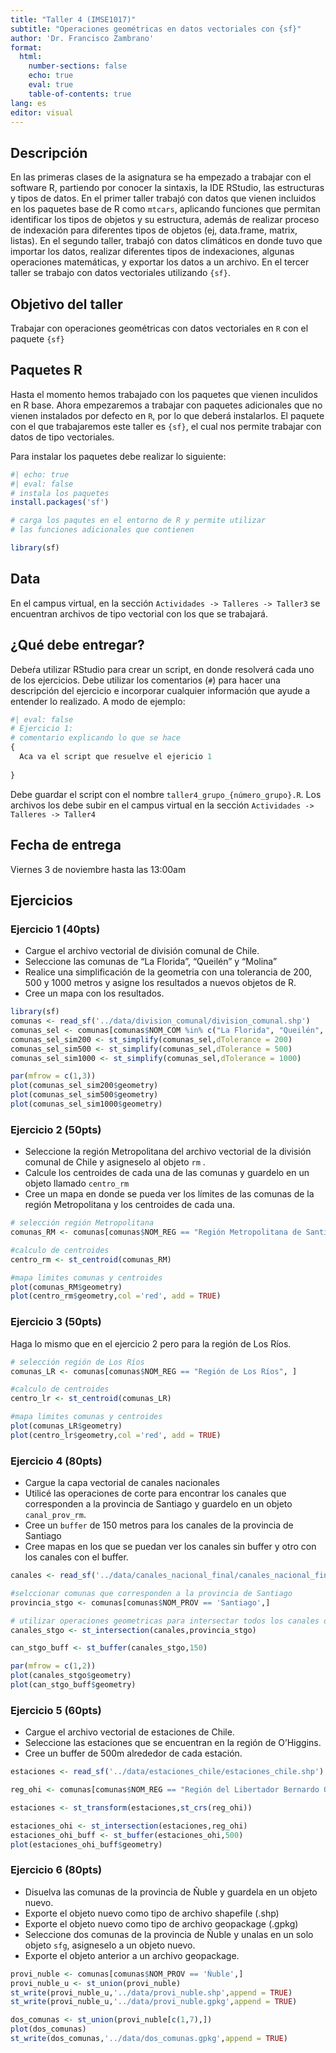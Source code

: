 ```yaml
---
title: "Taller 4 (IMSE1017)"
subtitle: "Operaciones geométricas en datos vectoriales con {sf}"
author: 'Dr. Francisco Zambrano'
format: 
  html:
    number-sections: false
    echo: true
    eval: true
    table-of-contents: true
lang: es
editor: visual
---
```


## Descripción

En las primeras clases de la asignatura se ha empezado a trabajar con el software R, partiendo por conocer la sintaxis, la IDE RStudio, las estructuras y tipos de datos. En el primer taller trabajó con datos que vienen incluidos en los paquetes base de R como `mtcars`, aplicando funciones que permitan identificar los tipos de objetos y su estructura, además de realizar proceso de indexación para diferentes tipos de objetos (ej, data.frame, matrix, listas). En el segundo taller, trabajó con datos climáticos en donde tuvo que importar los datos, realizar diferentes tipos de indexaciones, algunas operaciones matemáticas, y exportar los datos a un archivo. En el tercer taller se trabajo con datos vectoriales utilizando `{sf}`.

## Objetivo del taller

Trabajar con operaciones geométricas con datos vectoriales en `R` con el paquete `{sf}`

## Paquetes R

Hasta el momento hemos trabajado con los paquetes que vienen inculidos en R base. Ahora empezaremos a trabajar con paquetes adicionales que no vienen instalados por defecto en `R`, por lo que deberá instalarlos. El paquete con el que trabajaremos este taller es `{sf}`, el cual nos permite trabajar con datos de tipo vectoriales.

Para instalar los paquetes debe realizar lo siguiente:

```r
#| echo: true
#| eval: false
# instala los paquetes
install.packages('sf')

# carga los paqutes en el entorno de R y permite utilizar 
# las funciones adicionales que contienen

library(sf)
```

## Data

En el campus virtual, en la sección `Actividades -> Talleres -> Taller3` se encuentran archivos de tipo vectorial con los que se trabajará.

## ¿Qué debe entregar?

Debeŕa utilizar RStudio para crear un script, en donde resolverá cada uno de los ejercicios. Debe utilizar los comentarios (`#`) para hacer una descripción del ejercicio e incorporar cualquier información que ayude a entender lo realizado. A modo de ejemplo:

```r
#| eval: false
# Ejercicio 1:
# comentario explicando lo que se hace
{
  Aca va el script que resuelve el ejericio 1
  
}
```

Debe guardar el script con el nombre `taller4_grupo_{número_grupo}.R`. Los archivos los debe subir en el campus virtual en la sección `Actividades -> Talleres -> Taller4`

## Fecha de entrega

Viernes 3 de noviembre hasta las 13:00am

## Ejercicios

### Ejercicio 1 (40pts)

-   Cargue el archivo vectorial de división comunal de Chile.
-   Seleccione las comunas de "La Florida", "Queilén" y "Molina"
-   Realice una simplificación de la geometria con una tolerancia de 200, 500 y 1000 metros y asigne los resultados a nuevos objetos de R.
-   Cree un mapa con los resultados.

```r
library(sf)
comunas <- read_sf('../data/division_comunal/division_comunal.shp')
comunas_sel <- comunas[comunas$NOM_COM %in% c("La Florida", "Queilén", "Molina"),]
comunas_sel_sim200 <- st_simplify(comunas_sel,dTolerance = 200)
comunas_sel_sim500 <- st_simplify(comunas_sel,dTolerance = 500)
comunas_sel_sim1000 <- st_simplify(comunas_sel,dTolerance = 1000)

par(mfrow = c(1,3))
plot(comunas_sel_sim200$geometry)
plot(comunas_sel_sim500$geometry)
plot(comunas_sel_sim1000$geometry)
```


### Ejercicio 2 (50pts)

-   Seleccione la región Metropolitana del archivo vectorial de la división comunal de Chile y asigneselo al objeto `rm` .
-   Calcule los centroides de cada una de las comunas y guardelo en un objeto llamado `centro_rm`
-   Cree un mapa en donde se pueda ver los límites de las comunas de la región Metropolitana y los centroides de cada una.

```r
# selección región Metropolitana
comunas_RM <- comunas[comunas$NOM_REG == "Región Metropolitana de Santiago", ]

#calculo de centroides
centro_rm <- st_centroid(comunas_RM)

#mapa limites comunas y centroides
plot(comunas_RM$geometry)
plot(centro_rm$geometry,col ='red', add = TRUE)
```

### Ejercicio 3 (50pts)

Haga lo mismo que en el ejercicio 2 pero para la región de Los Ríos.

```r
# selección región de Los Ríos
comunas_LR <- comunas[comunas$NOM_REG == "Región de Los Ríos", ]

#calculo de centroides
centro_lr <- st_centroid(comunas_LR)

#mapa limites comunas y centroides
plot(comunas_LR$geometry)
plot(centro_lr$geometry,col ='red', add = TRUE)
```
### Ejercicio 4 (80pts)

-   Cargue la capa vectorial de canales nacionales
-   Utilicé las operaciones de corte para encontrar los canales que corresponden a la provincia de Santiago y guardelo en un objeto `canal_prov_rm`.
-   Cree un `buffer` de 150 metros para los canales de la provincia de Santiago
-   Cree mapas en los que se puedan ver los canales sin buffer y otro con los canales con el buffer.

```r
canales <- read_sf('../data/canales_nacional_final/canales_nacional_final.shp')

#selccionar comunas que corresponden a la provincia de Santiago
provincia_stgo <- comunas[comunas$NOM_PROV == 'Santiago',]

# utilizar operaciones geometricas para intersectar todos los canales de Chile con la provincia de Santiago
canales_stgo <- st_intersection(canales,provincia_stgo)

can_stgo_buff <- st_buffer(canales_stgo,150)

par(mfrow = c(1,2))
plot(canales_stgo$geometry)
plot(can_stgo_buff$geometry)
```

### Ejercicio 5 (60pts)

-   Cargue el archivo vectorial de estaciones de Chile.
-   Seleccione las estaciones que se encuentran en la región de O'Higgins.
-   Cree un buffer de 500m alrededor de cada estación.

```r
estaciones <- read_sf('../data/estaciones_chile/estaciones_chile.shp')

reg_ohi <- comunas[comunas$NOM_REG == "Región del Libertador Bernardo O'Higgins", ]

estaciones <- st_transform(estaciones,st_crs(reg_ohi))

estaciones_ohi <- st_intersection(estaciones,reg_ohi)
estaciones_ohi_buff <- st_buffer(estaciones_ohi,500)
plot(estaciones_ohi_buff$geometry)
```

### Ejercicio 6 (80pts)

-   Disuelva las comunas de la provincia de Ñuble y guardela en un objeto nuevo.
-   Exporte el objeto nuevo como tipo de archivo shapefile (.shp)
-   Exporte el objeto nuevo como tipo de archivo geopackage (.gpkg)
-   Seleccione dos comunas de la provincia de Ñuble y unalas en un solo objeto `sfg`, asigneselo a un objeto nuevo.
-   Exporte el objeto anterior a un archivo geopackage.

```r
provi_nuble <- comunas[comunas$NOM_PROV == 'Ñuble',]
provi_nuble_u <- st_union(provi_nuble)
st_write(provi_nuble_u,'../data/provi_nuble.shp',append = TRUE)
st_write(provi_nuble_u,'../data/provi_nuble.gpkg',append = TRUE)

dos_comunas <- st_union(provi_nuble[c(1,7),])
plot(dos_comunas)
st_write(dos_comunas,'../data/dos_comunas.gpkg',append = TRUE)
```